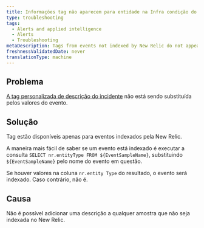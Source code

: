 ```yaml
---
title: Informações tag não aparecem para entidade na Infra condição do alerta
type: troubleshooting
tags:
  - Alerts and applied intelligence
  - Alerts
  - Troubleshooting
metaDescription: Tags from events not indexed by New Relic do not appear.
freshnessValidatedDate: never
translationType: machine
---
```


## Problema

[A tag personalizada de descrição do incidente](/docs/alerts-applied-intelligence/new-relic-alerts/alert-conditions/alert-custom-incident-descriptions#example) não está sendo substituída pelos valores do evento.

## Solução

Tag estão disponíveis apenas para eventos indexados pela New Relic.

A maneira mais fácil de saber se um evento está indexado é executar a consulta `SELECT nr.entityType FROM ${EventSampleName}`, substituindo `${EventSampleName}` pelo nome do evento em questão.

Se houver valores na coluna `nr.entity Type` do resultado, o evento será indexado. Caso contrário, não é.

## Causa

Não é possível adicionar uma descrição a qualquer amostra que não seja indexada no New Relic.